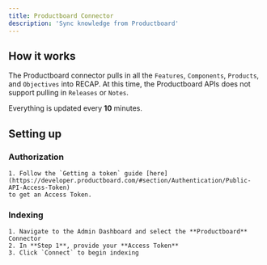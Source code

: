 ```yaml
---
title: Productboard Connector
description: 'Sync knowledge from Productboard'
---
```


## How it works
The Productboard connector pulls in all the `Features`, `Components`, `Products`, 
and `Objectives` into RECAP. At this time, the Productboard APIs does not
support pulling in `Releases` or `Notes`.

Everything is updated every **10** minutes.


## Setting up
### Authorization
    1. Follow the `Getting a token` guide [here](https://developer.productboard.com/#section/Authentication/Public-API-Access-Token)
    to get an Access Token.

### Indexing
    1. Navigate to the Admin Dashboard and select the **Productboard** Connector
    2. In **Step 1**, provide your **Access Token**
    3. Click `Connect` to begin indexing
